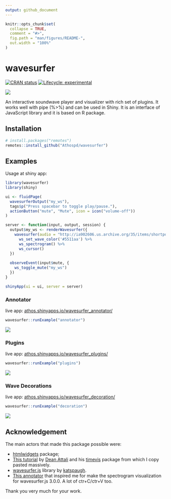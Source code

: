 ```yaml
---
output: github_document
---
```


<!-- README.md is generated from README.Rmd. Please edit that file -->

```r
knitr::opts_chunk$set(
  collapse = TRUE,
  comment = "#>",
  fig.path = "man/figures/README-",
  out.width = "100%"
)
```
# wavesurfer

<!-- badges: start -->
[![CRAN status](https://www.r-pkg.org/badges/version/wavesurfer)](https://CRAN.R-project.org/package=wavesurfer)
[![Lifecycle: experimental](https://img.shields.io/badge/lifecycle-experimental-orange.svg)](https://www.tidyverse.org/lifecycle/#experimental)
<!-- badges: end -->

<img src = 'inst/img/ggwave.png'>

An interactive soundwave player and visualizer with rich set of plugins. It works well with pipe (%>%) and can be used in Shiny. It is an interface of \href{https://wavesurfer-js.org}{'wavesurfer.js'} JavaScript library and it is based on \href{http://www.htmlwidgets.org/}{'htmlwidgets'} R package.

## Installation

``` r
# install.packages("remotes")
remotes::install_github("Athospd/wavesurfer")
```
## Examples

Usage at shiny app:

```r
library(wavesurfer)
library(shiny)

ui <- fluidPage(
  wavesurferOutput("my_ws"),
  tags$p("Press spacebar to toggle play/pause."),
  actionButton("mute", "Mute", icon = icon("volume-off"))
)

server <- function(input, output, session) {
  output$my_ws <- renderWavesurfer({
    wavesurfer(audio = "http://ia902606.us.archive.org/35/items/shortpoetry_047_librivox/song_cjrg_teasdale_64kb.mp3") %>%
      ws_set_wave_color('#5511aa') %>%
      ws_spectrogram() %>%
      ws_cursor()
  })
  
  observeEvent(input$mute, {
    ws_toggle_mute("my_ws")
  })
}

shinyApp(ui = ui, server = server)
```

### Annotator

live app: [athos.shinyapps.io/wavesurfer_annotator/](https://athos.shinyapps.io/wavesurfer_annotator/) 

```r
wavesurfer::runExample("annotator")
```

<img src="inst/img/annotator.gif">

### Plugins

live app: [athos.shinyapps.io/wavesurfer_plugins/](https://athos.shinyapps.io/wavesurfer_plugins/) 

```r
wavesurfer::runExample("plugins")
```

<img src="inst/img/plugins.gif">

### Wave Decorations

live app: [athos.shinyapps.io/wavesurfer_decoration/](https://athos.shinyapps.io/wavesurfer_decoration/) 

```r
wavesurfer::runExample("decoration")
```

<img src="inst/img/decoration.gif">


## Acknowledgement

The main actors that made this package possible were:

- [htmlwidgets](http://www.htmlwidgets.org/) package; 
- [This tutorial](https://deanattali.com/blog/htmlwidgets-tips/) by [Dean Attali](https://deanattali.com/) and his [timevis](https://github.com/daattali/timevis) package from which I copy pasted massively.
- [wavesurfer.js](https://wavesurfer-js.org/) library by [katspaugh](https://github.com/katspaugh).
- [This annotator](https://github.com/CrowdCurio/audio-annotator) that inspired me for make the spectrogram visualization for wavesurfer.js 3.0.0. A lot of ctr+C/ctr+V too.

Thank you very much for your work.
